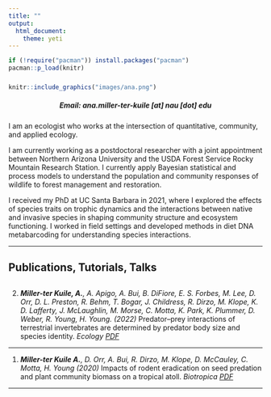 ```yaml
---
title: ""
output: 
  html_document:
    theme: yeti
---
```



```r
if (!require("pacman")) install.packages("pacman")
pacman::p_load(knitr)
```


###

```r
knitr::include_graphics("images/ana.png")
```
   
<h5 style="text-align: center;" markdown="1">

Email: ana.miller-ter-kuile [at] nau [dot] edu

</h5>     

I am an ecologist who works at the intersection of quantitative, community, and applied ecology.

I am currently working as a postdoctoral researcher with a joint appointment between Northern Arizona University and the USDA Forest Service Rocky Mountain Research Station. I currently apply Bayesian statistical and process models to understand the population and community responses of wildlife to forest management and restoration.

I received my PhD at UC Santa Barbara in 2021, where I explored the effects of species traits on trophic dynamics and the interactions between native and invasive species in shaping community structure and ecosystem functioning. I worked in field settings and developed methods in diet DNA metabarcoding for understanding species interactions.

<script type='text/javascript' src='https://d1bxh8uas1mnw7.cloudfront.net/assets/embed.js'></script>

----------------------------------

## Publications, Tutorials, Talks

##

2. _**Miller-ter Kuile, A.**, A. Apigo, A. Bui, B. DiFiore, E. S. Forbes, M. Lee, D. Orr, D. L. Preston, R. Behm, T. Bogar, J. Childress, R. Dirzo, M. Klope, K. D. Lafferty, J. McLaughlin, M. Morse, C. Motta, K. Park, K. Plummer, D. Weber, R. Young, H. Young. (2022)_ Predator–prey interactions of terrestrial invertebrates are determined by predator body size and species identity. _Ecology_ [*PDF*](pdfs/Miller-terKuile_Ecology2022.pdf)

<div class='altmetric-embed' data-badge-popover="right" data-badge-type='medium-bar' data-doi="10.1002/ecy.3634"></div>

---

1. _**Miller-ter Kuile A.**, D. Orr, A. Bui, R. Dirzo, M. Klope, D. McCauley, C. Motta, H. Young (2020)_ Impacts of rodent eradication on seed predation and plant community biomass on a tropical atoll. _Biotropica_ [*PDF*](pdfs/Miller-terKuile_Biotropica2020.pdf)

<div class='altmetric-embed' data-badge-popover="right" data-badge-type='medium-bar' data-doi="10.1111/btp.12864"></div>

---
